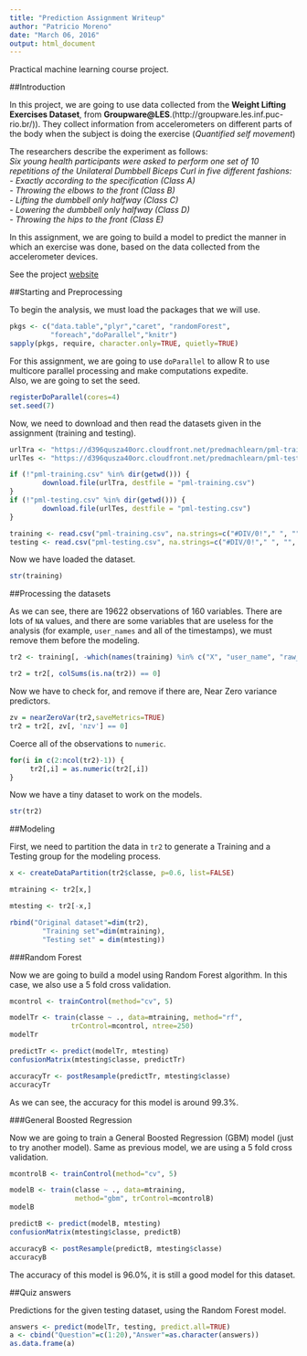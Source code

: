 ```yaml
---
title: "Prediction Assignment Writeup"
author: "Patricio Moreno"
date: "March 06, 2016"
output: html_document
---
```


Practical machine learning course project.

##Introduction

In this project, we are going to use data collected from the **Weight Lifting Exercises Dataset**, from **Groupware@LES**.(http://groupware.les.inf.puc-rio.br/)). They collect information from accelerometers on different parts of the body when the subject is doing the exercise (*Quantified self movement*)

The researchers describe the experiment as follows:  
*Six young health participants were asked to perform one set of 10 repetitions of the Unilateral Dumbbell Biceps Curl in five different fashions:   
- Exactly according to the specification (Class A)   
- Throwing the elbows to the front (Class B)  
- Lifting the dumbbell only halfway (Class C)  
- Lowering the dumbbell only halfway (Class D)  
- Throwing the hips to the front (Class E)  *

In this assignment, we are going to build a model to predict the manner in which an exercise was done, based on the data collected from the accelerometer devices.  

See the project [website](http://groupware.les.inf.puc-rio.br/har#weight_lifting_exercises)

##Starting and Preprocessing

To begin the analysis, we must load the packages that we will use.

```r
pkgs <- c("data.table","plyr","caret", "randomForest",
          "foreach","doParallel","knitr")
sapply(pkgs, require, character.only=TRUE, quietly=TRUE)

```

For this assignment, we are going to use `doParallel` to allow R to use multicore parallel processing and make computations expedite.  
Also, we are going to set the seed.
```r
registerDoParallel(cores=4)
set.seed(7)
```

Now, we need to download and then read the datasets given in the assignment (training and testing).

```r
urlTra <- "https://d396qusza40orc.cloudfront.net/predmachlearn/pml-training.csv"
urlTes <- "https://d396qusza40orc.cloudfront.net/predmachlearn/pml-testing.csv"

if (!"pml-training.csv" %in% dir(getwd())) {
        download.file(urlTra, destfile = "pml-training.csv")
}
if (!"pml-testing.csv" %in% dir(getwd())) {
        download.file(urlTes, destfile = "pml-testing.csv")
}
```

```r
training <- read.csv("pml-training.csv", na.strings=c("#DIV/0!"," ", "", "NA", "NAs", "NULL"))
testing <- read.csv("pml-testing.csv", na.strings=c("#DIV/0!"," ", "", "NA", "NAs", "NULL"))

```

Now we have loaded the dataset.

```r
str(training)
```

##Processing the datasets

As we can see, there are 19622 observations of 160 variables. There are lots of `NA` values, and there are some variables that are useless for the analysis (for example, `user_names` and all of the timestamps), we must remove them before the modeling.

```r

tr2 <- training[, -which(names(training) %in% c("X", "user_name", "raw_timestamp_part_1", "raw_timestamp_part_2", "cvtd_timestamp", "new_window", "num_window"))]

tr2 = tr2[, colSums(is.na(tr2)) == 0]
```

Now we have to check for, and remove if there are, Near Zero variance predictors.
```r
zv = nearZeroVar(tr2,saveMetrics=TRUE)
tr2 = tr2[, zv[, 'nzv'] == 0] 
```

Coerce all of the observations to `numeric`. 
```r
for(i in c(2:ncol(tr2)-1)) {
     tr2[,i] = as.numeric(tr2[,i])
}
```

Now we have a tiny dataset to work on the models.
```r
str(tr2)
```


##Modeling

First, we need to partition the data in `tr2` to generate a Training and a Testing group for the modeling process.
```r
x <- createDataPartition(tr2$classe, p=0.6, list=FALSE)

mtraining <- tr2[x,]

mtesting <- tr2[-x,]

rbind("Original dataset"=dim(tr2),
        "Training set"=dim(mtraining),
        "Testing set" = dim(mtesting))
```

###Random Forest

Now we are going to build a model using Random Forest algorithm. In this case, we also use a 5 fold cross validation.
```r
mcontrol <- trainControl(method="cv", 5)

modelTr <- train(classe ~ ., data=mtraining, method="rf",
               trControl=mcontrol, ntree=250)
modelTr

predictTr <- predict(modelTr, mtesting)
confusionMatrix(mtesting$classe, predictTr)

accuracyTr <- postResample(predictTr, mtesting$classe)
accuracyTr
```
As we can see, the accuracy for this model is around 99.3%.

###General Boosted Regression  

Now we are going to train a General Boosted Regression (GBM) model (just to try another model). Same as previous model, we are using a 5 fold cross validation.
```r
mcontrolB <- trainControl(method="cv", 5)

modelB <- train(classe ~ ., data=mtraining,
                method="gbm", trControl=mcontrolB)
modelB

predictB <- predict(modelB, mtesting)
confusionMatrix(mtesting$classe, predictB)

accuracyB <- postResample(predictB, mtesting$classe)
accuracyB
```
The accuracy of this model is 96.0%, it is still a good model for this dataset.



##Quiz answers

Predictions for the given testing dataset, using the Random Forest model.

```r
answers <- predict(modelTr, testing, predict.all=TRUE)
a <- cbind("Question"=c(1:20),"Answer"=as.character(answers))
as.data.frame(a)
```

